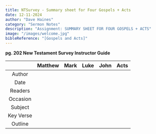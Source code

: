 ```yaml
---
title: NTSurvey - Summary sheet for Four Gospels + Acts
date: 12-11-2024
author: "Dave Haines"
category: "Sermon Notes"
description: "Assignment: SUMMARY SHEET FOR FOUR GOSPELS + ACTS"
image: "/images/welcome.jpg"
bibleReference: "[Gospels and Acts]"
---
```


**pg. 202 New Testament Survey Instructor Guide**

| | Matthew | Mark | Luke | John | Acts |
|:---------:|:-----:|:------:|:------:|:-----:|:-----:|
| Author | | | | | |
| Date | | | | | | |
| Readers | | | | | |
| Occasion | | | | | |
| Subject | | | | | |
| Key Verse | | | | | |
| Outline | | | | | |
